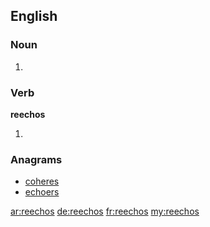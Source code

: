 ==English==

===Noun===
{{head|en}}

# {{plural of|reecho}}

===Verb===
'''reechos'''

# {{en-third-person singular of|reecho}}

===Anagrams===
* [[coheres#English|coheres]]
* [[echoers#English|echoers]]

[[ar:reechos]]
[[de:reechos]]
[[fr:reechos]]
[[my:reechos]]
